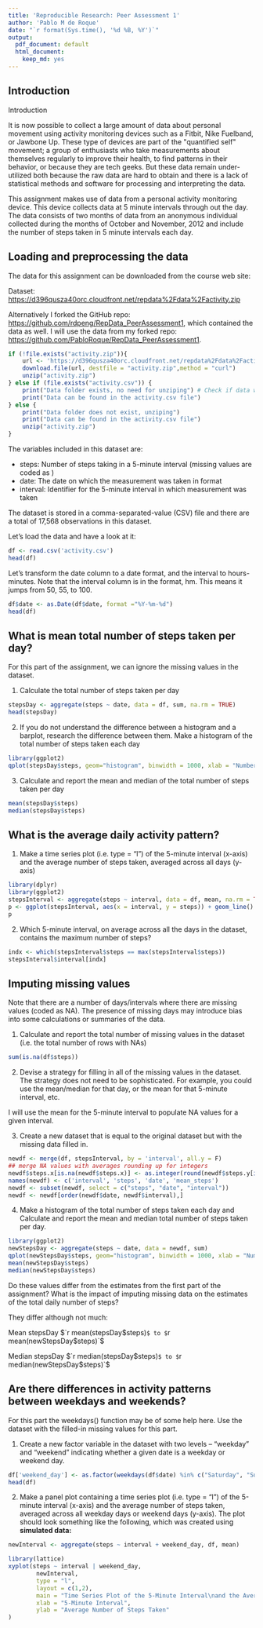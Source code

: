 ```yaml
---
title: 'Reproducible Research: Peer Assessment 1'
author: 'Pablo M de Roque'
date: "`r format(Sys.time(), '%d %B, %Y')`"
output:
  pdf_document: default
  html_document:
    keep_md: yes
---
```


## Introduction
Introduction

It is now possible to collect a large amount of data about personal movement using activity monitoring devices such as a Fitbit, Nike Fuelband, or Jawbone Up. These type of devices are part of the \"quantified self\" movement\; a group of enthusiasts who take measurements about themselves regularly to improve their health, to find patterns in their behavior, or because they are tech geeks. But these data remain under-utilized both because the raw data are hard to obtain and there is a lack of statistical methods and software for processing and interpreting the data.

This assignment makes use of data from a personal activity monitoring device. This device collects data at 5 minute intervals through out the day. The data consists of two months of data from an anonymous individual collected during the months of October and November, 2012 and include the number of steps taken in 5 minute intervals each day.


## Loading and preprocessing the data
The data for this assignment can be downloaded from the course web site:

Dataset: <https://d396qusza40orc.cloudfront.net/repdata%2Fdata%2Factivity.zip>

Alternatively I forked the GitHub repo: <https://github.com/rdpeng/RepData_PeerAssessment1>, which contained the data as well. I will use the data from my forked repo: <https://github.com/PabloRoque/RepData_PeerAssessment1>.

```r
if (!file.exists("activity.zip")){
    url <- 'https://d396qusza40orc.cloudfront.net/repdata%2Fdata%2Factivity.zip'
    download.file(url, destfile = "activity.zip",method = "curl")
    unzip("activity.zip")
} else if (file.exists("activity.csv")) {
    print("Data folder exists, no need for unziping") # Check if data was unzip
    print("Data can be found in the activity.csv file")
} else {
    print("Data folder does not exist, unziping")
    print("Data can be found in the activity.csv file")
    unzip("activity.zip")
}
```

The variables included in this dataset are:

*    steps: Number of steps taking in a 5-minute interval (missing values are coded as \texttt{NA})
*    date: The date on which the measurement was taken in \texttt{YYYY-MM-DD} format
*    interval: Identifier for the 5-minute interval in which measurement was taken

The dataset is stored in a comma-separated-value (CSV) file and there are a total of 17,568 observations in this dataset.

Let's load the data and have a look at it:
```r
df <- read.csv('activity.csv')
head(df)
```

Let's transform the date column to a date format, and the interval to hours-minutes. Note that the interval column is in the format, hm. This means it jumps from 50, 55, to 100.
```r
df$date <- as.Date(df$date, format ="%Y-%m-%d")
head(df)
```
## __What is mean total number of steps taken per day?__
For this part of the assignment, we can ignore the missing values in the dataset.

1.    Calculate the total number of steps taken per day
```r
stepsDay <- aggregate(steps ~ date, data = df, sum, na.rm = TRUE)
head(stepsDay)
```

2.    If you do not understand the difference between a histogram and a barplot, research the difference between them. Make a histogram of the total number of steps taken each day
```r
library(ggplot2)
qplot(stepsDay$steps, geom="histogram", binwidth = 1000, xlab = "Number of steps per day")
```

3.    Calculate and report the mean and median of the total number of steps taken per day

```r
mean(stepsDay$steps)
median(stepsDay$steps)
```

## __What is the average daily activity pattern?__
1.    Make a time series plot (i.e. type = "l") of the 5-minute interval (x-axis) and the average number of steps taken, averaged across all days (y-axis)

```r
library(dplyr)
library(ggplot2)
stepsInterval <- aggregate(steps ~ interval, data = df, mean, na.rm = TRUE)
p <- ggplot(stepsInterval, aes(x = interval, y = steps)) + geom_line()
p
```

2.    Which 5-minute interval, on average across all the days in the dataset, contains the maximum number of steps?

```r
indx <- which(stepsInterval$steps == max(stepsInterval$steps))
stepsInterval$interval[indx]
```
## Imputing missing values

Note that there are a number of days/intervals where there are missing values (coded as NA). The presence of missing days may introduce bias into some calculations or summaries of the data.

1.    Calculate and report the total number of missing values in the dataset (i.e. the total number of rows with NAs)
```r
sum(is.na(df$steps))
```

2.    Devise a strategy for filling in all of the missing values in the dataset. The strategy does not need to be sophisticated. For example, you could use the mean/median for that day, or the mean for that 5-minute interval, etc.

I will use the mean for the 5-minute interval to populate NA values for a given interval.

3.    Create a new dataset that is equal to the original dataset but with the missing data filled in.
```r
newdf <- merge(df, stepsInterval, by = 'interval', all.y = F)
## merge NA values with averages rounding up for integers
newdf$steps.x[is.na(newdf$steps.x)] <- as.integer(round(newdf$steps.y[is.na(newdf$steps.x)]))
names(newdf) <- c('interval', 'steps', 'date', 'mean_steps')
newdf <- subset(newdf, select = c("steps", "date", "interval"))
newdf <- newdf[order(newdf$date, newdf$interval),]
```

4.    Make a histogram of the total number of steps taken each day and Calculate and report the mean and median total number of steps taken per day. 

```r
library(ggplot2)
newStepsDay <- aggregate(steps ~ date, data = newdf, sum)
qplot(newStepsDay$steps, geom="histogram", binwidth = 1000, xlab = "Number of steps per day")
mean(newStepsDay$steps)
median(newStepsDay$steps)
```

Do these values differ from the estimates from the first part of the assignment? What is the impact of imputing missing data on the estimates of the total daily number of steps?

They differ although not much:

Mean stepsDay $`r mean(stepsDay$steps)`$ to $`r mean(newStepsDay$steps)`$

Median stepsDay $`r median(stepsDay$steps)`$ to $`r median(newStepsDay$steps)`$


## Are there differences in activity patterns between weekdays and weekends?

For this part the weekdays() function may be of some help here. Use the dataset with the filled-in missing values for this part.

1.    Create a new factor variable in the dataset with two levels -- "weekday" and "weekend" indicating whether a given date is a weekday or weekend day.

```r
df['weekend_day'] <- as.factor(weekdays(df$date) %in% c("Saturday", "Sunday"))
head(df)
```

2.    Make a panel plot containing a time series plot (i.e. type = "l") of the 5-minute interval (x-axis) and the average number of steps taken, averaged across all weekday days or weekend days (y-axis). The plot should look something like the following, which was created using __simulated data:__

```r
newInterval <- aggregate(steps ~ interval + weekend_day, df, mean)

library(lattice)
xyplot(steps ~ interval | weekend_day,
        newInterval,
        type = "l",
        layout = c(1,2),
        main = "Time Series Plot of the 5-Minute Interval\nand the Average Number of Steps Taken,\nAveraged Across All Weekday Days (FALSE) or Weekend Days (TRUE)",
        xlab = "5-Minute Interval",
        ylab = "Average Number of Steps Taken"
)
```
